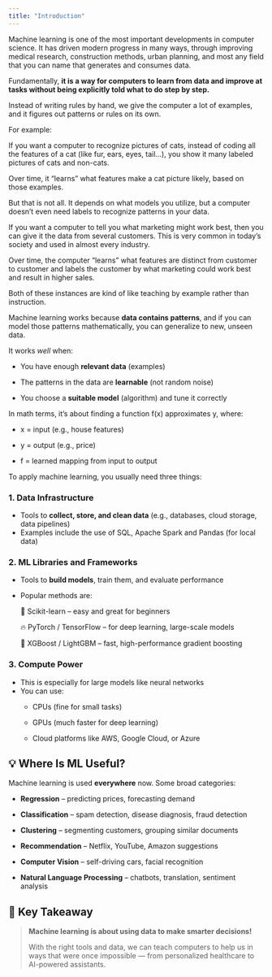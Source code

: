 ```yaml
---
title: "Introduction"
---
```


Machine learning is one of the most important developments in computer science. It has driven modern progress in many ways, through improving medical research, construction methods, urban planning, and most any field that you can name that generates and consumes data.

Fundamentally, **it is a way for computers to learn from data and improve at tasks without being explicitly told what to do step by step.**

Instead of writing rules by hand, we give the computer a lot of examples, and it figures out patterns or rules on its own.

For example:

If you want a computer to recognize pictures of cats, instead of coding all the features of a cat (like fur, ears, eyes, tail...), you show it many labeled pictures of cats and non-cats.

Over time, it "learns" what features make a cat picture likely, based on those examples.

But that is not all. It depends on what models you utilize, but a computer doesn't even need labels to recognize patterns in your data.

If you want a computer to tell you what marketing might work best, then you can give it the data from several customers. This is very common in today's society and used in almost every industry.

Over time, the computer "learns" what features are distinct from customer to customer and labels the customer by what marketing could work best and result in higher sales.

Both of these instances are kind of like teaching by example rather than instruction.

Machine learning works because **data contains patterns**, and if you can model those patterns mathematically, you can generalize to new, unseen data.

It works *well* when:

-   You have enough **relevant data** (examples)

-   The patterns in the data are **learnable** (not random noise)

-   You choose a **suitable model** (algorithm) and tune it correctly

In math terms, it’s about finding a function f(x) approximates y, where:

-   x = input (e.g., house features)

-   y = output (e.g., price)

-   f = learned mapping from input to output

To apply machine learning, you usually need three things:

### 1. **Data Infrastructure**

-   Tools to **collect, store, and clean data** (e.g., databases, cloud storage, data pipelines)
-   Examples include the use of SQL, Apache Spark and Pandas (for local data)

### 2. **ML Libraries and Frameworks**

-   Tools to **build models**, train them, and evaluate performance

-   Popular methods are:

    🧠 Scikit-learn – easy and great for beginners

    🔥 PyTorch / TensorFlow – for deep learning, large-scale models

    🧪 XGBoost / LightGBM – fast, high-performance gradient boosting

### 3. **Compute Power**

-   This is especially for large models like neural networks
-   You can use:
    -   CPUs (fine for small tasks)

    -   GPUs (much faster for deep learning)

    -   Cloud platforms like AWS, Google Cloud, or Azure

## 💡 Where Is ML Useful?

Machine learning is used **everywhere** now. Some broad categories:

-   **Regression** – predicting prices, forecasting demand

-   **Classification** – spam detection, disease diagnosis, fraud detection

-   **Clustering** – segmenting customers, grouping similar documents

-   **Recommendation** – Netflix, YouTube, Amazon suggestions

-   **Computer Vision** – self-driving cars, facial recognition

-   **Natural Language Processing** – chatbots, translation, sentiment analysis

## 🎯 Key Takeaway

> **Machine learning is about using data to make smarter decisions!**
>
> With the right tools and data, we can teach computers to help us in ways that were once impossible — from personalized healthcare to AI-powered assistants.

